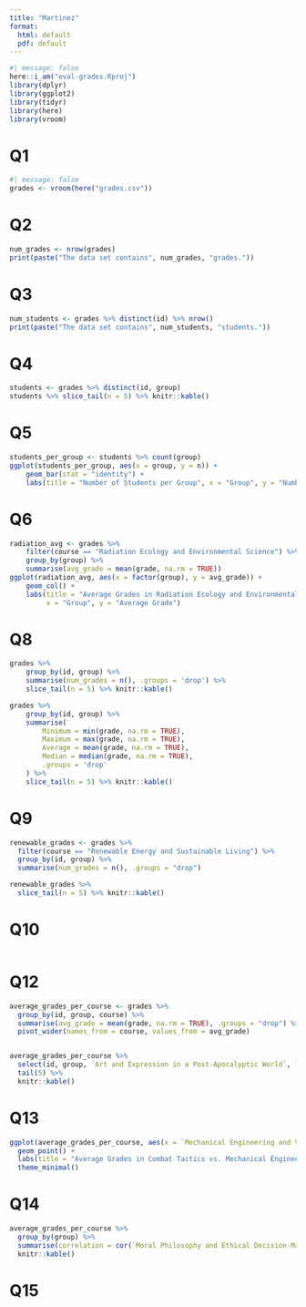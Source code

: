 ```yaml
---
title: "Martinez"
format:
  html: default
  pdf: default
---
```


```r
#| message: false
here::i_am("eval-grades.Rproj")
library(dplyr)
library(ggplot2)
library(tidyr)	
library(here)
library(vroom)
```
# Q1
```r
#| message: false
grades <- vroom(here("grades.csv"))
```

# Q2
```r
num_grades <- nrow(grades)
print(paste("The data set contains", num_grades, "grades."))
```

# Q3
```r
num_students <- grades %>% distinct(id) %>% nrow()
print(paste("The data set contains", num_students, "students."))
```

# Q4
```r
students <- grades %>% distinct(id, group)
students %>% slice_tail(n = 5) %>% knitr::kable()
```

# Q5
```r
students_per_group <- students %>% count(group)
ggplot(students_per_group, aes(x = group, y = n)) +
    geom_bar(stat = "identity") +
    labs(title = "Number of Students per Group", x = "Group", y = "Number of Students")
```


# Q6
```r
radiation_avg <- grades %>%
    filter(course == "Radiation Ecology and Environmental Science") %>%
    group_by(group) %>%
    summarise(avg_grade = mean(grade, na.rm = TRUE))
ggplot(radiation_avg, aes(x = factor(group), y = avg_grade)) +
    geom_col() +
    labs(title = "Average Grades in Radiation Ecology and Environmental Science by Group", 
         x = "Group", y = "Average Grade")
```

# Q8
```r
grades %>%
    group_by(id, group) %>%
    summarise(num_grades = n(), .groups = 'drop') %>%
    slice_tail(n = 5) %>% knitr::kable()

grades %>%
    group_by(id, group) %>%
    summarise(
        Minimum = min(grade, na.rm = TRUE),
        Maximum = max(grade, na.rm = TRUE),
        Average = mean(grade, na.rm = TRUE),
        Median = median(grade, na.rm = TRUE),
        .groups = 'drop'
    ) %>%
    slice_tail(n = 5) %>% knitr::kable()
```

# Q9
```r
renewable_grades <- grades %>%
  filter(course == "Renewable Energy and Sustainable Living") %>%
  group_by(id, group) %>%
  summarise(num_grades = n(), .groups = "drop")

renewable_grades %>%
  slice_tail(n = 5) %>% knitr::kable()
```

# Q10
```r

```

# Q12
```r
average_grades_per_course <- grades %>%
  group_by(id, group, course) %>%
  summarise(avg_grade = mean(grade, na.rm = TRUE), .groups = "drop") %>%
  pivot_wider(names_from = course, values_from = avg_grade)


average_grades_per_course %>%
  select(id, group, `Art and Expression in a Post-Apocalyptic World`, `Combat Tactics and Self-Defense`) %>%
  tail(5) %>%
  knitr::kable()
```

# Q13
```r
ggplot(average_grades_per_course, aes(x = `Mechanical Engineering and Vehicle Repair`, y = `Combat Tactics and Self-Defense`)) +
  geom_point() +
  labs(title = "Average Grades in Combat Tactics vs. Mechanical Engineering", x = "Mechanical Engineering and Vehicle Repair", y = "Combat Tactics and Self-Defense") +
  theme_minimal()


```

# Q14
```r
average_grades_per_course %>%
  group_by(group) %>%
  summarise(correlation = cor(`Moral Philosophy and Ethical Decision-Making`, `Post-Apocalyptic History and Archaeology`, use = "complete.obs"))  %>%
  knitr::kable()

```

# Q15
```r

```










